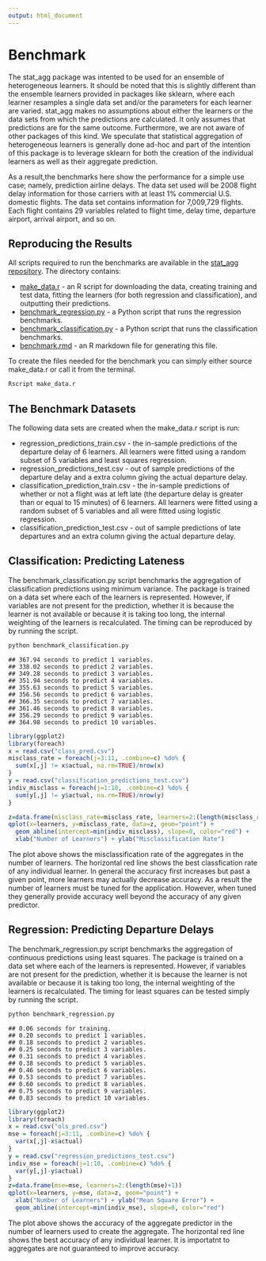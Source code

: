 ```yaml
---
output: html_document
---
```


# Benchmark

The stat_agg package was intented to be used for an ensemble of 
heterogeneous learners. It should be noted that this is slightly different
than the ensemble learners provided in packages like sklearn, where each
learner resamples a single data set and/or the parameters for each learner are
varied. stat_agg makes no assumptions about either the learners or
the data sets from which the predictions are calculated. It only assumes
that predictions are for the same outcome. Furthermore, we are not aware
of other packages of this kind. We speculate that statistical 
aggregation of heterogeneous learners is generally done ad-hoc and part of the
intention of this package is to leverage sklearn for both the creation
of the individual learners as well as their aggregate prediction. 

As a result,the benchmarks here show the performance for a simple use case;
namely, prediction airline delays. The data set used will be 2008 flight delay 
information for those carriers with at least 1% commercial U.S. domestic flights.
The data set contains information for 7,009,729 flights. Each flight contains 
29 variables related to flight time, delay time, departure airport, arrival 
airport, and so on.

## Reproducing the Results

All scripts required to run the benchmarks are available in the [stat_agg
repository](https://github.com/kaneplusplus/stat_agg/tree/master/benchmarks). The directory contains:

- [make_data.r](https://github.com/kaneplusplus/stat_agg/blob/master/benchmarks/make_data.r) - an R script for downloading the data, creating training and
test data, fitting the learners (for both regression and classification),
and outputting their predictions.
- [benchmark_regression.py](https://github.com/kaneplusplus/stat_agg/blob/master/benchmarks/benchmark_regression.py) - a Python script that runs the regression 
benchmarks.
- [benchmark_classification.py](https://github.com/kaneplusplus/stat_agg/blob/master/benchmarks/benchmark_classification.py) - a Python script that runs the 
classification benchmarks.
- [benchmark.rmd](https://github.com/kaneplusplus/stat_agg/blob/master/benchmarks/benchmark.rmd) - an R markdown file for generating this file.

To create the files needed for the benchmark you can simply either source 
make_data.r or call it from the terminal.
```bash
Rscript make_data.r
```

## The Benchmark Datasets

The following data sets are created when the make\_data.r script is run:

- regression_predictions_train.csv - the in-sample predictions of
the departure delay of 6 learners. All learners were fitted using a 
random subset of 5 variables and least squares regression. 
- regression_predictions_test.csv - out of sample predictions of the departure
delay and a extra column giving the actual departure delay.
- classification_prediction_train.csv - the in-sample predictions of whether
or not a flight was at left late (the departure delay is greater than or
equal to 15 minutes) of 6 learners. All learners were fitted using a
random subset of 5 variables and all were fitted using logistic regression.
- classification_prediction_test.csv - out of sample predictions of late
departures and an extra column giving the actual departure delay.

## Classification: Predicting Lateness

The benchmark_classification.py script benchmarks the aggregation of classification
predictions using minimum variance. The package is trained on a data set where
each of the learners is represented. However, if variables are not present
for the prediction, whether it is because the learner is not available or
because it is taking too long, the internal weighting of the learners is
recalculated. The timing can be reproduced by by running the script.

```bash
python benchmark_classification.py
```

```
## 367.94 seconds to predict 1 variables.
## 338.02 seconds to predict 2 variables.
## 349.28 seconds to predict 3 variables.
## 351.94 seconds to predict 4 variables.
## 355.63 seconds to predict 5 variables.
## 356.56 seconds to predict 6 variables.
## 366.35 seconds to predict 7 variables.
## 361.46 seconds to predict 8 variables.
## 356.29 seconds to predict 9 variables.
## 364.98 seconds to predict 10 variables.
```

```r
library(ggplot2)
library(foreach)
x = read.csv("class_pred.csv")
misclass_rate = foreach(j=3:11, .combine=c) %do% {
  sum(x[,j] != x$actual, na.rm=TRUE)/nrow(x)
}
y = read.csv("classification_predictions_test.csv")
indiv_misclass = foreach(j=1:10, .combine=c) %do% { 
  sum(y[,j] != y$actual, na.rm=TRUE)/nrow(y)
}

z=data.frame(misclass_rate=misclass_rate, learners=2:(length(misclass_rate)+1))
qplot(x=learners, y=misclass_rate, data=z, geom="point") +
  geom_abline(intercept=min(indiv_misclass), slope=0, color="red") +
  xlab("Number of Learners") + ylab("Misclassification Rate")
```

The plot above shows the misclassification rate of the aggregates
in the number of learners. The horizontal red line shows the
best classfication rate of any individual learner. In general 
the accuracy first increases but past a given point, more learners 
may actually decrease accuracy. As a result the number of learners must
be tuned for the application. However, when tuned they generally provide
accuracy well beyond the accuracy of any given predictor. 

## Regression: Predicting Departure Delays

The benchmark_regression.py script benchmarks the aggregation of continuous
predictions using least squares. The package is trained on a data set where
each of the learners is represented. However, if variables are not present
for the prediction, whether it is because the learner is not available or
because it is taking too long, the internal weighting of the learners is
recalculated. The timing for least squares can be tested simply by running 
the script.

```bash
python benchmark_regression.py
```

```
## 0.06 seconds for training.
## 0.20 seconds to predict 1 variables.
## 0.18 seconds to predict 2 variables.
## 0.25 seconds to predict 3 variables.
## 0.31 seconds to predict 4 variables.
## 0.38 seconds to predict 5 variables.
## 0.46 seconds to predict 6 variables.
## 0.53 seconds to predict 7 variables.
## 0.60 seconds to predict 8 variables.
## 0.75 seconds to predict 9 variables.
## 0.83 seconds to predict 10 variables.
```

```r
library(ggplot2)
library(foreach)
x = read.csv("ols_pred.csv")
mse = foreach(j=3:11, .combine=c) %do% {
  var(x[,j]-x$actual)
}
y = read.csv("regression_predictions_test.csv")
indiv_mse = foreach(j=1:10, .combine=c) %do% { 
  var(y[,j]-y$actual)
}
z=data.frame(mse=mse, learners=2:(length(mse)+1))
qplot(x=learners, y=mse, data=z, geom="point") +
  xlab("Number of Learners") + ylab("Mean Square Error") +
  geom_abline(intercept=min(indiv_mse), slope=0, color="red")
```

The plot above shows the accuracy of the aggregate predictor in the number
of learners used to create the aggregate. The horizontal red line shows the
best accuracy of any individual learner. It is importatnt to aggregates are not guaranteed to improve accuracy. 
